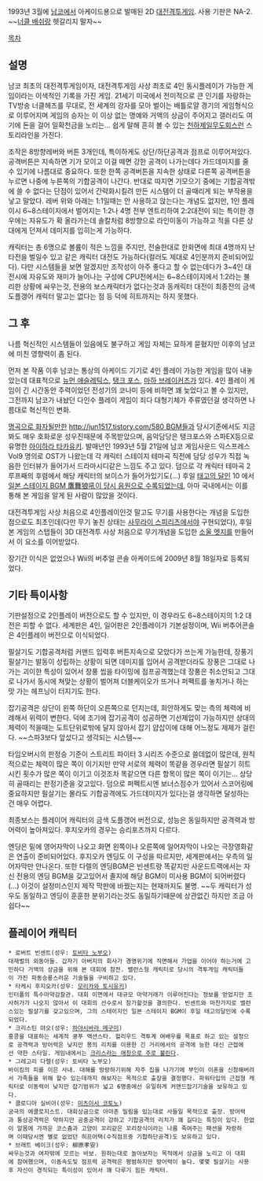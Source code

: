 1993년 3월에 [[남코]]에서 아케이드용으로 발매된 2D [[대전격투게임]]. 사용 기판은 NA-2.
~~[[너클 배쉬]]랑 헷갈리지 말자~~


[[목차]]

== 설명 ==
남코 최초의 대전격투게임이자, 대전격투게임 사상 최초로 4인 동시플레이가 가능한 게임이라는 이색적인 기록을 가진 게임.
21세기 미국에서 전미적으로 큰 인기를 자랑하는 TV방송 너클헤즈를 무대로, 전 세계의 강자를 모아 벌이는 배틀로얄 경기의 게임형식으로 이루어지며 게임의 승자는 이 이상 없는 명예와 거액의 상금이 주어지고 갤러리도 여기에 돈을 걸어 일확천금을 노리는… 쉽게 말해 흔히 볼 수 있는 [[천하제일무도회]]스런 스토리라인을 가진다.

조작은 8방향레버와 버튼 3개인데, 특이하게도 상단/하단공격과 점프로 이루어져있다. 공격버튼은 지속하면 기가 모이고 이걸 떼면 강한 공격이 나가는데다 가드데미지를 줄 수 있기에 나름대로 중요하다. 또한 한쪽 공격버튼을 지속한 상태로 다른쪽 공격버튼을 누르면 나중에 누른쪽의 기합공격이 나간다. 반대로 따지면 기모으기 중에는 기합공격밖에 쓸 수 없다는 단점이 있어서 간략화시킬려 만든 시스템이 더 골때리게 되는 부작용을 낳고 말았다.
레버 위와 아래는 1:1일때는 안 사용하고 앉는다는 개념도 없지만, 1인 플레이시 6~8스테이지에서 벌어지는 1:2나 4명 전부 엔트리하여 2:2대전이 되는 특이한 경우에는 자유도가 확 올라가는데 솔칼처럼 8방향으로 라인이동이 가능하고 적을 다른 상대에게 던져서 데미지를 입히는게 가능하다.

캐릭터는 총 6명으로 볼륨이 적은 느낌을 주지만, 전술한대로 한화면에 최대 4명까지 난타전을 벌일수 있고 같은 캐릭터 대전도 가능하다(컬러도 제대로 4인분까지 준비되어있다). 다만 시스템들을 보면 알겠지만 조작성이 아주 좋다고 할 수 없는데다가 3~4인 대전시에 자유도와 재미가 늘어나는 구성에 CPU전에서는 6~8스테이지에서 1:2라는 불리한 상황에 싸우는것, 전용의 보스캐릭터가 없다는것과 동캐릭터 대전이 최종전의 금색 도플갱어 캐릭터 말고는 없다는 점 등 덕에 히트까지는 하지 못했다.

== 그 후 ==
나름 혁신적인 시스템들이 있음에도 불구하고 게임 자체는 묘하게 묻혔지만 이후의 남코에 미친 영향력이 좀 된다.

먼저 본 작품 이후 남코는 통상의 아케이드 기기로 4인 플레이 가능한 게임을 많이 내놓았는데 대표적으로 [[뉴먼 애슬레틱스]], [[탱크 포스]], [[마하 브레이커즈]]가 있다. 4인 플레이 게임이 긴 시간동안 주력이었던 전성기의 코나미 등에 비하면 꽤 늦었다고 볼 수 있지만, 그전까지 남코가 내놨던 다인수 플레이 게임이 죄다 대형기체가 주류였던걸 생각하면 나름대로 혁신적인 변화.

[[OST는 좋았다|명곡으로 화자될만한]] [[http://jun1517.tistory.com/580 BGM들과]] 당시기준에서도 지금봐도 매우 호화로운 성우진때문에 주목받았으며, 음악담당은 탱크포스와 스파EX등으로 유명한 [[아이하라 타카유키]]. 발매년인 1993년 5월 21일에 남코 게임사운드 익스프레스 Vol9 명의로 OST가 나왔는데 각 캐릭터 스테이지 테마곡 직전에 담당 성우가 직접 녹음한 인터뷰가 들어가서 드라마시디같은 느낌도 주고 있다. 덤으로 각 캐릭터 테마곡 2루프째의 후렴에서 해당 캐릭터의 보이스가 들어가있기도(…) 후일 [[태고의 달인]] 10 에서 [[태고의 달인/수록곡/게임 뮤직#s-1.2|일본 스테이지 BGM 鷹舞狼吼이 당시 음원으로 수록]]되었는데, 아마 국내에서는 이를 통해 본 게임을 알게 된 사람이 많았을 것이다.

대전격투게임 사상 처음으로 4인플레이인것 말고도 무기를 사용한다는 개념을 도입한 점으로도 최초인데(다만 무기 놓친 상태는 [[사무라이 스피리츠]]에서야 구현되었다), 후일 본 게임의 스탭들이 3D 대전격투 사상 처음으로 무기개념을 도입한 [[소울 엣지]]를 만들어서 이 요소를 이어받았다.

장기간 이식은 없었으나 Wii의 버추얼 콘솔 아케이드에 2009년 8월 18일자로 등록되었다.

== 기타 특이사항 ==
기판설정으로 2인플레이 버전으로도 할 수 있지만, 이 경우라도 6~8스테이지의 1:2 대전은 피할 수 없다.
세계판은 4인, 일어판은 2인플레이가 기본설정이며, Wii 버추어콘솔은 4인플레이 버전으로 이식되었다.

필살기도 기합공격처럼 커맨드 입력후 버튼지속으로 모았다가 쓰는게 가능한데, 장풍기 필살기는 발동이 성립하는 상황이 되면 데미지를 입어서 공격받더라도 장풍은 그대로 나가는 괴이한 특성이 있어서 장풍 씹을 타이밍에 점프공격했는데 장풍은 취소안되고 그대로 나가서 동시에 쳐맞는 상황이 벌어져 더블케이오가 뜨거나 퍼펙트를 놓치거나 하는 맛 가는 헤프닝이 터지기도 한다.

잡기공격은 상단이 왼쪽 하단이 오른쪽으로 던지는데, 희안하게도 맞는 측의 체력에 비례해서 위력이 변한다. 덕에 조기에 잡기공격이 성공하면 기선제압이 가능하지만 상대의 체력이 적을때는 도트단위로밖에 달지 않아서 잡기 얍삽이에 대해 어느정도 제제가 걸린다. ~~스파3보다 앞섰다고 생각되는 시스템~~

타임오버시의 판정승 기준이 스트리트 파이터 3 시리즈 수준으로 쓸데없이 많은데, 원칙적으로는 체력이 많은 쪽이 이기지만 만약 서로의 체력이 똑같을 경우라면 필살기 히트시킨 횟수가 많은 쪽이 이기고 이것조차 똑같으면 다른 항목이 많은 쪽이 이기는… 상당히 골때리는 판정기준을 갖고있다. 덤으로 퍼펙트시엔 보너스점수가 있어서 스코어링에 중요하지만 필살기는 몰라도 기합공격에도 가드데미지가 있다는걸 생각하면 달성하는건 매우 어렵다.

최종보스는 플레이어 캐릭터의 금색 도플갱어 버전으로, 성능은 동일하지만 공격력과 방어력이 높아져있다. 후지오카의 경우는 승리포즈까지 다르다.

엔딩은 밑에 영어자막이 나오고 화면 왼쪽이나 오른쪽에 일어자막이 나오는 극장영화같은 연출이 준비되어있다. 후지오카 엔딩도 이 구성을 따르지만, 세계판에서는 우측의 일어자막만 안나온다. 또한 다렐의 엔딩BGM은 빈센트랑 똑같지만 사운드트랙에서는 자신 전용의 엔딩 BGM을 갖고있어서 졸지에 해당 BGM이 미사용 BGM이 되어버렸다(…) 이것이 설정미스인지 제작 막판에 바꿨는지는 현재까지도 불명. ~~두 캐릭터가 성우도 동일하고 엔딩이 훈훈한 분위기라는것도 동일하기때문에 상관없긴 하지만 조금 아쉽다~~

== 플레이어 캐릭터 ==
 * 로버트 빈센트(성우: [[토비타 노부오]])
 대재벌의 외동아들. 갑자기 아버지의 회사가 경영위기에 직면해서 가업을 이어야 하는거에 고민하다 거액의 상금을 위해 본 대회에 참전. 밸런스형 캐릭터로 당시의 격투게임 캐릭터들이 가진 파동승룡스러운 기술들을 구비하고 있다.
 * 타케시 후지오카(성우: [[모리카와 토시유키]])
 인터폴의 특수마약감찰관. 대회 이면에서 대규모 마약거래가 이루어진다는 정보를 얻었지만 조사허가가 나오지 않아서 이 대회의 선수로서 참가할것을 결의한다. 빈센트와 마찬가지로 밸런스있는 필살기를 갖고있으며, 그의 스테이지인 일본 스테이지 BGM이 후일 태고의달인에 수록되었다.
 * 크리스틴 먀오(성우: [[하야시바라 메구미]])
 홍콩을 대표하는 세계적 쿵푸 액션스타. 헐리우드 격투계 여배우를 목표로 하고 있는 설정으로 공격력과 방어력은 낮지만 봉의 리치를 이용한 긴 거리에서의 공격에 능한 대신 근접에선 약한 스타일. 게임내에서는 [[크리스티나 맥켄지|크리스라는 애칭으로 주로 불린다]].
 * 그레고리 다렐(성우: 토비타 노부오)
 바이킹의 피를 이은 사내. 대해를 방랑하기위해 자주 집을 나가기에 부인이 이혼을 신청해버려서 가족들을 위해 할수 있는데까지 해보자는 목적으로 출장을 결정했다. 파워타입의 근접형 캐릭터로 이동력이 낮지만 잡기범위가 넓고 6명중에선 유일하게 커맨드잡기기술을 보유하고 있다.
 * 클로디아 실비아(성우: [[미츠이시 코토노]])
 궁극의 에콜로지스트. 대회상금으로 아마존 밀림을 있는대로 사들일 목적으로 출장. 방어력과 통상공격력은 약하지만 공중공격이 강하고 기합공격의 리치가 꽤 길다는 특징이 있다. 한없이 알몸에 가까운 코스츔과 고양이 꼬리같은 꼬리장식이라는 나름 죽여주는 패션을 자랑하며 이때당시엔 별로 없었던 히프어택(수직점프중 기합하단공격)도 보유하고 있다.
 * 브래트 베이크(성우: 柳原孝安)
 싸우는것과 여자밖에 모르는 바보. 원하는대로 놀아보자는 목적에서 상금을 노리고 이 대회에 참여했으며, 이동속도및 점프력 공격력은 평범하지만 방어력이 높다. 몇몇 필살기는 사용후 자신이 경직되는 특이성이 있어서 꽤 다루기 힘든 캐릭터.
